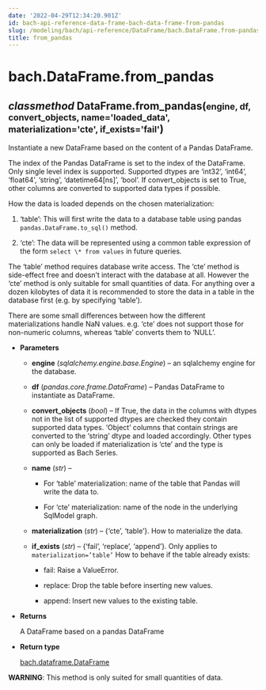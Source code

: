 ```yaml
---
date: '2022-04-29T12:34:20.901Z'
id: bach-api-reference-data-frame-bach-data-frame-from-pandas
slug: /modeling/bach/api-reference/DataFrame/bach.DataFrame.from-pandas/
title: from_pandas
---
```


# bach.DataFrame.from_pandas

<div class="method">
<h2 class="signature-class"><span class="type-annotation"><em>classmethod</em></span> <span class="additional-name">DataFrame.</span><span class="name">from_pandas(</span><small class="parameter-list"><span class="parameter" id="engine">engine</span>, <span class="parameter" id="df">df</span>, <span class="parameter" id="convert_objects">convert_objects</span>, <span class="parameter" id="name">name='loaded_data'</span>, <span class="parameter" id="materialization">materialization='cte'</span>, <span class="parameter" id="if_exists">if_exists='fail'</span></small>)</h2>


<div class="content">

Instantiate a new DataFrame based on the content of a Pandas DataFrame.

The index of the Pandas DataFrame is set to the index of the DataFrame. Only single level index is
supported. Supported dtypes are ‘int32’, ‘int64’, ‘float64’, ‘string’, ‘datetime64[ns]’, ‘bool’. If
convert_objects is set to True, other columns are converted to supported data types if possible.

How the data is loaded depends on the chosen materialization:


1. ‘table’: This will first write the data to a database table using pandas
`pandas.DataFrame.to_sql()` method.


2. ‘cte’: The data will be represented using a common table expression of the form
`select \* from values` in future queries.

The ‘table’ method requires database write access. The ‘cte’ method is side-effect free and doesn’t
interact with the database at all. However the ‘cte’ method is only suitable for small quantities
of data. For anything over a dozen kilobytes of data it is recommended to store the data in a table
in the database first (e.g. by specifying ‘table’).

There are some small differences between how the different materializations handle NaN values. e.g.
‘cte’ does not support those for non-numeric columns, whereas ‘table’ converts them to ‘NULL’.


* **Parameters**

    
    * **engine** (*sqlalchemy.engine.base.Engine*) – an sqlalchemy engine for the database.


    * **df** (*pandas.core.frame.DataFrame*) – Pandas DataFrame to instantiate as DataFrame.


    * **convert_objects** (*bool*) – If True, the data in the columns with dtypes not in the list of supported
    dtypes are checked they contain supported data types. ‘Object’ columns that contain strings are
    converted to the ‘string’ dtype and loaded accordingly. Other types can only be loaded if
    materialization is ‘cte’ and the type is supported as Bach Series.


    * **name** (*str*) – 
        * For ‘table’ materialization: name of the table that Pandas will write the data to.


        * For ‘cte’ materialization: name of the node in the underlying SqlModel graph.



    * **materialization** (*str*) – {‘cte’, ‘table’}. How to materialize the data.


    * **if_exists** (*str*) – {‘fail’, ‘replace’, ‘append’}. Only applies to `materialization=’table’`
    How to behave if the table already exists:


        * fail: Raise a ValueError.


        * replace: Drop the table before inserting new values.


        * append: Insert new values to the existing table.




* **Returns**

    A DataFrame based on a pandas DataFrame



* **Return type**

    [bach.dataframe.DataFrame](/docs/modeling/bach/api-reference/DataFrame/bach.DataFrame/#bach.DataFrame)


**WARNING**: This method is only suited for small quantities of data.


</div>

</div>
